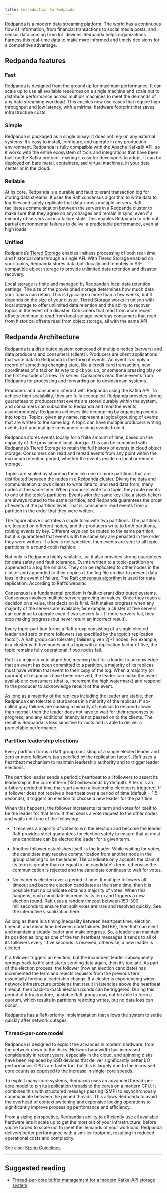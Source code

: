 ```yaml
---
title: Introduction to Redpanda
---
```


<head>
    <meta name="title" content="Redpanda's Architecture | Redpanda Docs"/>
    <meta name="description" content="Redpanda is a distributed system that is composed of multiple nodes (servers) and data producers and consumers (clients)."/>
</head>

Redpanda is a modern data streaming platform. The world has a continuous flow of information, from financial transactions to social media posts, and sensor data coming from IoT devices. Redpanda helps organizations harness this real-time data to make more informed and timely decisions for a competitive advantage.

## Redpanda features

### Fast
  
Redpanda is designed from the ground up for maximum performance. It can scale up to use all available resources on a single machine and scale out to distribute performance across multiple machines to meet the demands of any data streaming workload. This enables new use cases that require high throughput and low latency, with a minimal hardware footprint that saves infrastructure costs.

### Simple
  
Redpanda is packaged as a single binary. It does not rely on any external systems. It’s easy to install, configure, and operate in any production environment. Redpanda is fully compatible with the Apache Kafka© API, so it works with the entire ecosystem of tools and integrations that have been built on the Kafka protocol, making it easy for developers to adopt. It can be deployed on bare metal, containers, and virtual machines, in your data center or in the cloud.

### Reliable
  
At its core, Redpanda is a durable and fault tolerant transaction log for storing data streams. It uses the Raft consensus algorithm to write data to log files and safely replicate that data across multiple servers. Raft facilitates communication between the servers in a Redpanda cluster to make sure that they agree on any changes and remain in sync, even if a minority of servers are in a failure state. This enables Redpanda to ride out partial environmental failures to deliver a predictable performance, even at high loads.

### Unified
  
Redpanda’s [Tiered Storage](../../platform/data-management/tiered-storage/) enables limitless processing of both real-time and historical data through a single API. With Tiered Storage enabled on your topics, Redpanda stores data both locally and remotely in S3-compatible object storage to provide unlimited data retention and disaster recovery.

Local storage is finite and managed by Redpanda’s local data retention settings. The size of the provisioned storage determines how much data your topics can retain. This is typically no more than a few weeks, but it depends on the size of your cluster. Tiered Storage works in unison with local storage to offer unlimited data retention and the ability to recover topics in the event of a disaster. Consumers that read from more recent offsets continue to read from local storage, whereas consumers that read from historical offsets read from object storage, all with the same API.

## Redpanda Architecture

Redpanda is a distributed system composed of multiple nodes (servers) and data producers and consumers (clients). Producers are client applications that write data to Redpanda in the form of events. An event is simply a record of something changing state, like a credit card transaction, new coordinates of a taxi on its way to pick you up, or someone pressing play on the first episode of a new TV series. Consumers read these events from Redpanda for processing and forwarding on to downstream systems.

Producers and consumers interact with Redpanda using the Kafka API. To achieve high scalability, they are fully decoupled. Redpanda provides strong guarantees to producers that events are stored durably within the system, and consumers can subscribe to Redpanda and read the events asynchronously. Redpanda achieves this decoupling by organizing events into topics. Topics, given any name, represent a logical grouping of events that are written to the same log. A topic can have multiple producers writing events to it and multiple consumers reading events from it.

Redpanda stores events locally for a finite amount of time, based on the capacity of the provisioned local storage. This can be combined with Redpanda’s Tiered Storage to retain the full history of events in cloud object storage. Consumers can read and reread events from any point within the maximum retention period, whether the events reside on local or remote storage.

Topics are scaled by sharding them into one or more partitions that are distributed between the nodes in a Redpanda cluster. Diving the data and communication allows clients to write data to, and read data from, many nodes at the same time. When producers write to a topic, they route events to one of the topic’s partitions. Events with the same key (like a stock ticker) are always routed to the same partition, and Redpanda guarantees the order of events at the partition level. That is, consumers read events from a partition in the order that they were written.

The figure above illustrates a single topic with two partitions. The partitions are located on different nodes, and the producers write to both partitions, routing events by key. Different keys can be routed to the same partition, but it is guaranteed that events with the same key are persisted in the order they were written. If a key is not specified, then events are sent to all topic-partitions in a round-robin fashion.

Not only is Redpanda highly scalable, but it also provides strong guarantees for data safety and fault tolerance. Events written to a topic-partition are appended to a log file on disk. They can be replicated to other nodes in the cluster and appended to their copies of the log file on disk to prevent data loss in the event of failure. The [Raft consensus algorithm](https://raft.github.io/) is used for data replication. According to Raft’s website:

Consensus is a fundamental problem in fault-tolerant distributed systems. Consensus involves multiple servers agreeing on values. Once they reach a decision on a value, that decision is final. Raft makes progress when any majority of the servers are available; for example, a cluster of five servers can continue to operate even if two servers fail. If more servers fail, they stop making progress (but never return an incorrect result).

Every topic-partition forms a Raft group consisting of a single elected leader and zero or more followers (as specified by the topic’s replication factor). A Raft group can tolerate ƒ failures given 2ƒ+1 nodes. For example, in a cluster with five nodes and a topic with a replication factor of five, the topic remains fully operational if two nodes fail.

Raft is a majority vote algorithm, meaning that for a leader to acknowledge that an event has been committed to a partition, a majority of its replicas must have written that event to their copy of the log. When a majority (or quorum) of responses have been received, the leader can make the event available to consumers (that is, increment the high watermark) and respond to the producer to acknowledge receipt of the event.

As long as a majority of the replicas including the leader are stable, then Redpanda can tolerate disturbances in a minority of the replicas. If so-called gray failures are causing a minority of replicas to respond slower than normal, then the leader does not have to wait for their  responses to progress, and any additional latency is not passed on to the clients. The result is Redpanda is less sensitive to faults and is able to deliver a predictable performance.

### Partition leadership elections

Every partition forms a Raft group consisting of a single elected leader and zero or more followers (as specified by the replication factor). Raft uses a heartbeat mechanism to maintain leadership authority and to trigger leader elections.

The partition leader sends a periodic heartbeat to all followers to assert its leadership in the current term (150 milliseconds by default). A term is an arbitrary period of time that starts when a leadership election is triggered. If a follower does not receive a heartbeat over a period of time (default = 1.5 seconds), it triggers an election to choose a new leader for the partition.

When this happens, the follower increments its term and votes for itself to be the leader for that term. It then sends a vote request to the other nodes and waits until one of the following:

- It receives a majority of votes to win the election and become the leader. Raft provides strict guarantees for election safety to ensure that at most one candidate can be elected the leader for a given term.

- Another follower establishes itself as the leader. While waiting for votes, the candidate may receive communication from another node in the group claiming to be the leader. The candidate only accepts the claim if its term is greater than or equal to the candidate's term, otherwise the communication is rejected and the candidate continues to wait for votes.

- No leader is elected over a period of time. If multiple followers all timeout and become election candidates at the same time, then it is possible that no candidate obtains a majority of votes. When this happens, each candidate increments its term and triggers a new election round. Raft uses a random timeout between 150-300 milliseconds to ensure that split votes are rare and resolved quickly. See the interactive visualization here.

As long as there is a timing inequality between heartbeat time, election timeout, and mean time between node failures (MTBF), then Raft can elect and maintain a steady leader and make progress. So, a leader can maintain its position as long as one of the ten heartbeat messages it sends to all of its followers every 1.five seconds is received; otherwise, a new leader is elected.

If a follower triggers an election, but the incumbent leader subsequently springs back to life and starts sending data again, then it’s too late. As part of the election process, the follower (now an election candidate) has incremented the term and rejects requests from the previous term, essentially forcing a leadership change. If a cluster is experiencing wider network infrastructure problems that result in latencies above the heartbeat timeout, then back-to-back election rounds can be triggered. During this period of infrastructure, unstable Raft groups may not be able to form a quorum, which results in partitions rejecting writes, but no data loss can occur.

Redpanda has a Raft-priority implementation that allows the system to settle quickly after network outages.

### Thread-per-core model

Redpanda is designed to exploit the advances in modern hardware, from the network down to the disks. Network bandwidth has increased considerably in recent years, especially in the cloud, and spinning disks have been replaced by SSD devices that deliver significantly better I/O performance. CPUs are faster too, but this is largely due to the increased core counts as opposed to the increase in single-core speeds.

To exploit many-core systems, Redpanda uses an advanced thread-per-core model to pin its application threads to the cores on a modern CPU. It combines this with structured message passing (SMP) to asynchronously communicate between the pinned threads. This allows Redpanda to avoid the overhead of context switching and expensive locking operations to significantly improve processing performance and efficiency.

From a sizing perspective, Redpanda’s ability to efficiently use all available hardware lets it scale up to get the most out of your infrastructure, before you’re forced to scale out to meet the demands of your workload. Redpanda delivers better performance with a smaller footprint, resulting in reduced operational costs and complexity.

See also: [Sizing Guidelines](../../deployment/sizing)

---
## Suggested reading

- [Thread-per-core buffer management for a modern Kafka-API storage system](https://redpanda.com/blog/tpc-buffers?utm_medium=content&utm_assetname=sizing_guide&utm_assettype=report&utm_source=gated_content&utm_campaign=tpc_architecture_blog)